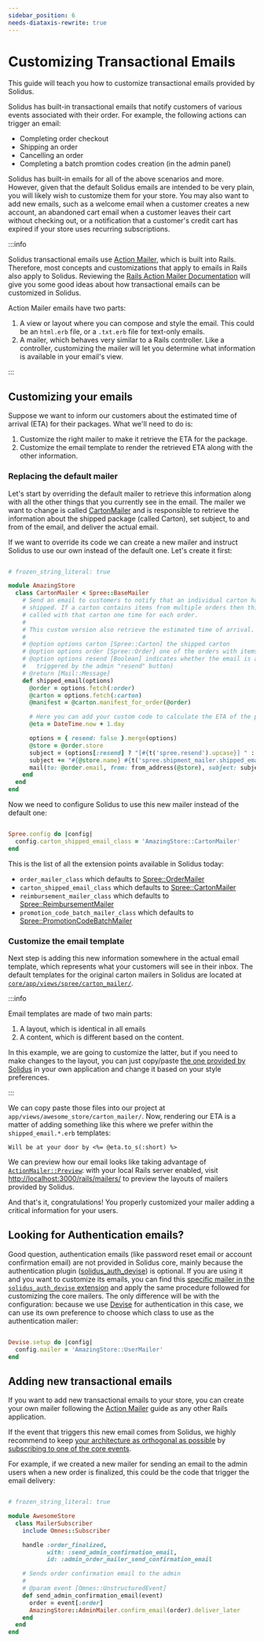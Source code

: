 ```yaml
---
sidebar_position: 6
needs-diataxis-rewrite: true
---
```


# Customizing Transactional Emails

This guide will teach you how to customize transactional emails provided by Solidus.

Solidus has built-in transactional emails that notify customers of various events associated with their order.
For example, the following actions can trigger an email:

- Completing order checkout
- Shipping an order
- Cancelling an order
- Completing a batch promtion codes creation (in the admin panel)

Solidus has built-in emails for all of the above scenarios and more. However, given that the default Solidus
emails are intended to be very plain, you will likely wish to customize them for your store.
You may also want to add new emails, such as a welcome email when a customer creates a new account, an
abandoned cart email when a customer leaves their cart without checking out, or a notification that a
customer's credit cart has expired if your store uses recurring subscriptions.

:::info

Solidus transactional emails use [Action Mailer][action-mailer], which is built into Rails. Therefore, most
concepts and customizations that apply to emails in Rails also apply to Solidus. Reviewing
the [Rails Action Mailer Documentation][action-mailer] will give you some good ideas about how transactional
emails can be customized in Solidus.

Action Mailer emails have two parts:

1. A view or layout where you can compose and style the email. This could be an `html.erb` file, or a
   `.txt.erb` file for text-only emails.
2. A mailer, which behaves very similar to a Rails controller. Like a controller, customizing the mailer will
   let you determine what information is available in your email's view.

:::

## Customizing your emails

Suppose we want to inform our customers about the estimated time of arrival (ETA) for their packages.
What we'll need to do is:

1. Customize the right mailer to make it retrieve the ETA for the package.
2. Customize the email template to render the retrieved ETA along with the other information.

### Replacing the default mailer

Let's start by overriding the default mailer to retrieve this information along with all the other
things that you currently see in the email. The mailer we want to change is called
[CartonMailer](https://github.com/solidusio/solidus/blob/master/core/app/mailers/spree/carton_mailer.rb)
and is responsible to retrieve the information about the shipped package (called Carton), set subject,
to and from of the email, and deliver the actual email.

If we want to override its code we can create a new mailer and instruct Solidus to use our own instead
of the default one. Let's create it first:

```ruby title="app/mailers/amazing_store/carton_mailer.rb"

# frozen_string_literal: true

module AmazingStore
  class CartonMailer < Spree::BaseMailer
    # Send an email to customers to notify that an individual carton has been
    # shipped. If a carton contains items from multiple orders then this will be
    # called with that carton one time for each order.
    #
    # This custom version also retrieve the estimated time of arrival.
    #
    # @option options carton [Spree::Carton] the shipped carton
    # @option options order [Spree::Order] one of the orders with items in the carton
    # @option options resend [Boolean] indicates whether the email is a 'resend' (e.g.
    #   triggered by the admin "resend" button)
    # @return [Mail::Message]
    def shipped_email(options)
      @order = options.fetch(:order)
      @carton = options.fetch(:carton)
      @manifest = @carton.manifest_for_order(@order)

      # Here you can add your custom code to calculate the ETA of the package:
      @eta = DateTime.now + 1.day

      options = { resend: false }.merge(options)
      @store = @order.store
      subject = (options[:resend] ? "[#{t('spree.resend').upcase}] " : '')
      subject += "#{@store.name} #{t('spree.shipment_mailer.shipped_email.subject')} ##{@order.number}"
      mail(to: @order.email, from: from_address(@store), subject: subject)
    end
  end
end
```

Now we need to configure Solidus to use this new mailer instead of the default one:

```ruby title="config/initializers/spree.rb"

Spree.config do |config|
  config.carton_shipped_email_class = 'AmazingStore::CartonMailer'
end
```

This is the list of all the extension points available in Solidus today:

- `order_mailer_class` which defaults to [Spree::OrderMailer][OrderMailer]
- `carton_shipped_email_class` which defaults to [Spree::CartonMailer][CartonMailer]
- `reimbursement_mailer_class` which defaults to [Spree::ReimbursementMailer][ReimbursementMailer]
- `promotion_code_batch_mailer_class` which defaults to [Spree::PromotionCodeBatchMailer][PromotionCodeBatchMailer]

[OrderMailer]: https://github.com/solidusio/solidus/tree/master/core/app/mailers/spree/order_mailer.rb
[CartonMailer]: https://github.com/solidusio/solidus/tree/master/core/app/mailers/spree/carton_mailer.rb
[ReimbursementMailer]: https://github.com/solidusio/solidus/tree/master/core/app/mailers/spree/reimbursement_mailer.rb
[PromotionCodeBatchMailer]: https://github.com/solidusio/solidus/tree/master/core/app/mailers/spre/promotion_code_batch_mailer.rb

### Customize the email template

Next step is adding this new information somewhere in the actual email template, which
represents what your customers will see in their inbox. The default templates for the
original carton mailers in Solidus are located at
[`core/app/views/spree/carton_mailer/`](https://github.com/solidusio/solidus/tree/master/core/app/views/spree/carton_mailer).

:::info

Email templates are made of two main parts:

1. A layout, which is identical in all emails
2. A content, which is different based on the content.

In this example, we are going to customize the latter, but if you need to make changes to the
layout, you can just copy/paste
[the one provided by Solidus](https://github.com/solidusio/solidus/blob/master/core/app/views/layouts/spree/base_mailer.html.erb)
in your own application and change it based on your style preferences.

:::

We can copy paste those files into our project at `app/views/awesome_store/carton_mailer/`.
Now, rendering our ETA is a matter of adding something like this where we prefer within the
`shipped_email.*.erb` templates:

```erb
Will be at your door by <%= @eta.to_s(:short) %>
```

We can preview how our email looks like taking advantage of
[`ActionMailer::Preview`](https://guides.rubyonrails.org/action_mailer_basics.html#previewing-emails):
with your local Rails server enabled, visit
[http://localhost:3000/rails/mailers/](http://localhost:3000/rails/mailers/) to preview the layouts of
mailers provided by Solidus.

And that's it, congratulations! You properly customized your mailer adding a critical information for your users.

## Looking for Authentication emails?

Good question, authentication emails (like password reset email or account confirmation email) are not
provided in Solidus core, mainly because the authentication plugin
([solidus_auth_devise](https://github.com/solidusio/solidus_auth_devise)) is optional. If you are
using it and you want to customize its emails, you can find this
[specific mailer in the `solidus_auth_devise` extension](https://github.com/solidusio/solidus_auth_devise/blob/master/app/mailers/spree/user_mailer.rb)
and apply the same procedure followed for customizing the core mailers. The only difference will be with the configuration:
because we use [Devise](https://github.com/heartcombo/devise) for authentication in this case, we can use
its own preference to choose which class to use as the authentication mailer:

```ruby title="config/initializers/devise.rb"

Devise.setup do |config|
  config.mailer = 'AmazingStore::UserMailer'
end
```

## Adding new transactional emails

If you want to add new transactional emails to your store, you can create your own mailer
following the [Action Mailer][action-mailer] guide as any other Rails application.

If the event that triggers this new email comes from Solidus, we highly recommend to keep
[your architecture as orthogonal as possible](https://edgeguides.solidus.io/advanced-solidus/state-machines/#adding-orthogonal-behavior)
by [subscribing to one of the core events](https://edgeguides.solidus.io/customization/subscribing-to-events).

For example, if we created a new mailer for sending an email to the admin users when
a new order is finalized, this could be the code that trigger the email delivery:

```ruby title="app/subscribers/awesome_store/mailer_subscriber.rb"

# frozen_string_literal: true

module AwesomeStore
  class MailerSubscriber
    include Omnes::Subscriber

    handle :order_finalized,
           with: :send_admin_confirmation_email,
           id: :admin_order_mailer_send_confirmation_email

    # Sends order confirmation email to the admin
    #
    # @param event [Omnes::UnstructuredEvent]
    def send_admin_confirmation_email(event)
      order = event[:order]
      AmazingStore::AdminMailer.confirm_email(order).deliver_later
    end
  end
end
```

[action-mailer]: https://guides.rubyonrails.org/action_mailer_basics.html
